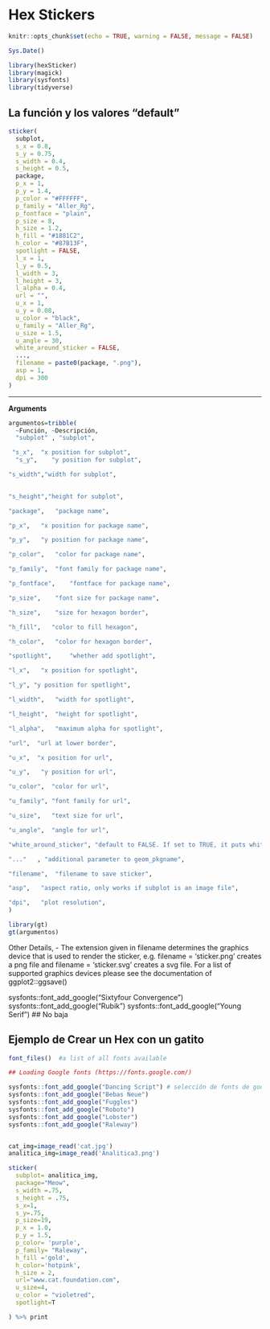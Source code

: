 # Hex Stickers

```r
knitr::opts_chunk$set(echo = TRUE, warning = FALSE, message = FALSE)

Sys.Date()
```


```r
library(hexSticker) 
library(magick)
library(sysfonts)
library(tidyverse)


```

## La función y los valores "default"


```r
sticker(
  subplot,
  s_x = 0.8,
  s_y = 0.75,
  s_width = 0.4,
  s_height = 0.5,
  package,
  p_x = 1,
  p_y = 1.4,
  p_color = "#FFFFFF",
  p_family = "Aller_Rg",
  p_fontface = "plain",
  p_size = 8,
  h_size = 1.2,
  h_fill = "#1881C2",
  h_color = "#87B13F",
  spotlight = FALSE,
  l_x = 1,
  l_y = 0.5,
  l_width = 3,
  l_height = 3,
  l_alpha = 0.4,
  url = "",
  u_x = 1,
  u_y = 0.08,
  u_color = "black",
  u_family = "Aller_Rg",
  u_size = 1.5,
  u_angle = 30,
  white_around_sticker = FALSE,
  ...,
  filename = paste0(package, ".png"),
  asp = 1,
  dpi = 300
)
```

***


**Arguments**

```r
argumentos=tribble(
  ~Función, ~Descripción,
  "subplot"	, "subplot",

 "s_x",  "x position for subplot",
  "s_y",	"y position for subplot",

"s_width","width for subplot",
  

"s_height","height for subplot",

"package",	 "package name",

"p_x",	 "x position for package name",

"p_y",	 "y position for package name",

"p_color",	 "color for package name",

"p_family",	 "font family for package name",

"p_fontface",	 "fontface for package name",

"p_size",	 "font size for package name",

"h_size",	 "size for hexagon border",

"h_fill",	"color to fill hexagon",

"h_color",	 "color for hexagon border",

"spotlight",	 "whether add spotlight",

"l_x",	 "x position for spotlight",

"l_y", "y position for spotlight",

"l_width",	 "width for spotlight",

"l_height",	 "height for spotlight",

"l_alpha",	 "maximum alpha for spotlight",

"url",	"url at lower border",

"u_x",	"x position for url",

"u_y",	 "y position for url",

"u_color",	"color for url",

"u_family",	"font family for url",

"u_size",	"text size for url",

"u_angle",	"angle for url",

"white_around_sticker",	"default to FALSE. If set to TRUE, it puts white triangles in the corners",

"..."	, "additional parameter to geom_pkgname",

"filename",	 "filename to save sticker",

"asp",	 "aspect ratio, only works if subplot is an image file",

"dpi",	 "plot resolution",
)
```


```r
library(gt)
gt(argumentos)
```

Other Details,
 - The extension given in filename determines the graphics device that is used to render the sticker, e.g. filename = 'sticker.png' creates a png file and filename = 'sticker.svg' creates a svg file. For a list of supported graphics devices please see the documentation of ggplot2::ggsave()




sysfonts::font_add_google("Sixtyfour Convergence")
sysfonts::font_add_google("Rubik")
sysfonts::font_add_google("Young Serif") ## No baja

## Ejemplo de Crear un Hex con un gatito

```r

font_files()  #a list of all fonts available

## Loading Google fonts (https://fonts.google.com/)

sysfonts::font_add_google("Dancing Script") # selección de fonts de google
sysfonts::font_add_google("Bebas Neue")
sysfonts::font_add_google("Fuggles")
sysfonts::font_add_google("Roboto")
sysfonts::font_add_google("Lobster")
sysfonts::font_add_google("Raleway")


cat_img=image_read('cat.jpg')
analitica_img=image_read('Analitica3.png')

sticker(
  subplot= analitica_img,
  package="Meow",
  s_width =.75,
  s_height = .75,
  s_x=1,
  s_y=.75,
  p_size=19,
  p_x = 1.0,
  p_y = 1.5,
  p_color= 'purple',
  p_family= "Raleway",
  h_fill ='gold',
  h_color='hotpink',
  h_size = 2,
  url="www.cat.foundation.com",
  u_size=4,
  u_color = "violetred",
  spotlight=T

) %>% print

```

